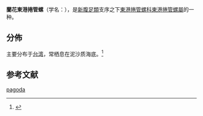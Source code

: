 {{Speciesbox
| genus = Cochlespira
| species = pagoda
| authority = (Sysoev et Kantor, 1990)
}}
'''蘭花東港捲管螺'''（学名：''{{lang|la|Cochlespira pagoda}}''），是[[新腹足類|新腹足類]]支序之下[[東港捲管螺科|東港捲管螺科]][[東港捲管螺屬|東港捲管螺屬]]的一种。

==分佈==
主要分布于[[台湾|台湾]]，常栖息在泥沙质海底。<ref name="shell_3106">{{cite web|url=http://shell.sinica.edu.tw/chinese/shellbase_detail.php?science_no=3106|title=国际贝库：兰花卷管螺|publisher=台湾贝类资料库|accessdate=2009-08-11|archive-date=2016-03-04|archive-url=https://web.archive.org/web/20160304112247/http://shell.sinica.edu.tw/chinese/shellbase_detail.php?science_no=3106|dead-url=no}}</ref>

== 参考文献 ==
{{reflist|2}}

[[Category:東港捲管螺屬|pagoda]]